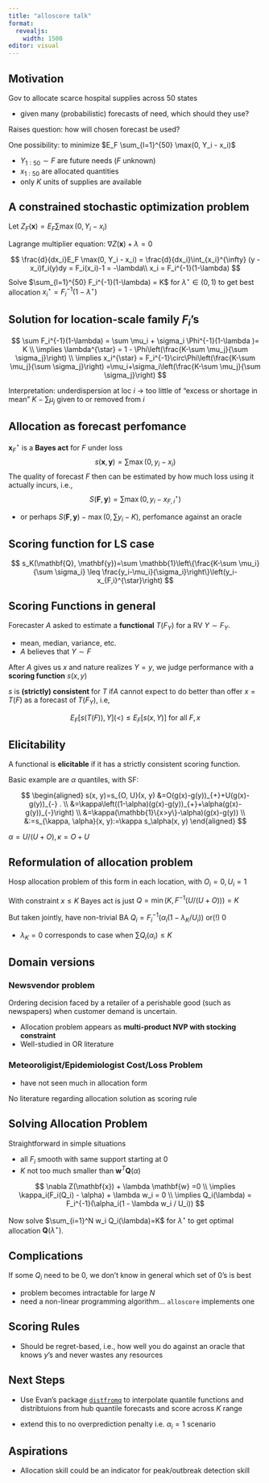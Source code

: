 ```yaml
---
title: "alloscore talk"
format: 
  revealjs:
    width: 1500
editor: visual
---
```


## Motivation

Gov to allocate scarce hospital supplies across 50 states

-   given many (probabilistic) forecasts of need, which should they use?

Raises question: how will chosen forecast be used?

One possibility: to minimize $E_F \sum_{l=1}^{50} \max(0, Y_i - x_i)$

-   $Y_{1:50} \sim F$ are future needs ($F$ unknown)
-   $x_{1:50}$ are allocated quantities
-   only $K$ units of supplies are available

## A constrained stochastic optimization problem

Let $Z_F(\mathbf{x}) = E_F \sum \max(0, Y_i - x_i)$

Lagrange multiplier equation: $\nabla Z(\mathbf{x}) + \lambda =0$

$$
\frac{d}{dx_i}E_F \max(0, Y_i - x_i) = \frac{d}{dx_i}\int_{x_i}^{\infty} (y - x_i)f_i(y)dy = F_i(x_i)-1 = -\lambda\\
x_i = F_i^{-1}(1-\lambda)
$$ Solve $\sum_{l=1}^{50} F_i^{-1}(1-\lambda) = K$ for $\lambda^{\star} \in (0,1)$ to get best allocation $x_i^{\star} = F_i^{-1}(1-\lambda^{\star})$

## Solution for location-scale family $F_i$'s

$$
\sum F_i^{-1}(1-\lambda) = \sum \mu_i + \sigma_i \Phi^{-1}(1-\lambda )= K \\
\implies \lambda^{\star} = 1 - \Phi\left(\frac{K-\sum \mu_j}{\sum \sigma_j}\right) \\
\implies x_i^{\star} = 
F_i^{-1}\circ\Phi\left(\frac{K-\sum \mu_j}{\sum \sigma_j}\right)
=\mu_i+\sigma_i\left(\frac{K-\sum \mu_j}{\sum \sigma_j}\right)
$$

Interpretation: underdispersion at loc $i$ -\> too little of "excess or shortage in mean" $K-\sum \mu_j$ given to or removed from $i$

## Allocation as forecast perfomance

$\mathbf{x}_F^{\star}$ is a **Bayes act** for $F$ under loss $$
s(\mathbf{x}, \mathbf{y}) = \sum \max(0,y_i - x_i)
$$ The quality of forecast $F$ then can be estimated by how much loss using it actually incurs, i.e., $$
S(\mathbf{F}, \mathbf{y}) = \sum \max(0,y_i - x_{F,i}^{\star})
$$

-   or perhaps $S(\mathbf{F}, \mathbf{y}) - \max(0, \sum y_i-K)$, perfomance against an oracle

## Scoring function for LS case

$$
s_K(\mathbf{Q}, \mathbf{y})=\sum \mathbb{1}\left\{\frac{K-\sum \mu_i}{\sum \sigma_i} \leq \frac{y_i-\mu_i}{\sigma_i}\right\}\left(y_i-x_{F,i}^{\star}\right)
$$

## Scoring Functions in general

Forecaster $A$ asked to estimate a **functional** $T(F_Y)$ for a RV $Y\sim F_Y$.

-   mean, median, variance, etc.
-   $A$ believes that $Y \sim F$

After $A$ gives us $x$ and nature realizes $Y=y$, we judge performance with a **scoring function** $s(x,y)$

$s$ is **(strictly) consistent** for $T$ if$A$ cannot expect to do better than offer $x=T(F)$ as a forecast of $T(F_Y)$, i.e,

$$
E_F[s(T(F)),Y] (<) \leq E_F[s(x,Y)] \text{ for all } F,x
$$

## Elicitability

A functional is **elicitable** if it has a strictly consistent scoring function.

Basic example are $\alpha$ quantiles, with SF:

$$
\begin{aligned}
s(x, y)=s_{O, U}(x, y) &=O(g(x)-g(y))_{+}+U(g(x)-g(y))_{-} . \\
&=\kappa\left((1-\alpha)(g(x)-g(y))_{+}+\alpha(g(x)-g(y))_{-}\right) \\
&=\kappa(\mathbb{1}\{x>y\}-\alpha)(g(x)-g(y)) \\
&:=s_{\kappa, \alpha}(x, y):=\kappa s_\alpha(x, y)
\end{aligned}
$$

$\alpha=U /(U+O), \kappa = O+U$

## Reformulation of allocation problem

Hosp allocation problem of this form in each location, with $O_i=0, U_i=1$

With constraint $x \leq K$ Bayes act is just $Q=\min(K,F^{-1} (U/(U+O)))=K$

But taken jointly, have non-trivial BA $Q_i = F_i^{-1}\left(\alpha_i\left(1-\lambda_K / U_i\right)\right)$ or(!) 0

-   $\lambda_K =0$ corresponds to case when $\sum Q_i(\alpha_i) \leq K$

## Domain versions

### Newsvendor problem

Ordering decision faced by a retailer of a perishable good (such as newspapers) when customer demand is uncertain.

-   Allocation problem appears as **multi-product NVP with stocking constraint**
-   Well-studied in OR literature

### Meteoroligist/Epidemiologist Cost/Loss Problem

-   have not seen much in allocation form

No literature regarding allocation solution as scoring rule

## Solving Allocation Problem

Straightforward in simple situations

-   all $F_i$ smooth with same support starting at 0
-   $K$ not too much smaller than $\mathbf{w}^T \mathbf{Q}(\alpha)$

$$
\nabla Z(\mathbf{x}) + \lambda \mathbf{w} =0 \\
\implies \kappa_i(F_i(Q_i) - \alpha) + \lambda w_i = 0 \\
\implies Q_i(\lambda) = F_i^{-1}(\alpha_i(1 - \lambda w_i / U_i))
$$

Now solve $\sum_{i=1}^N w_i Q_i(\lambda)=K$ for $\lambda^{\star}$ to get optimal allocation $\mathbf{Q}(\lambda^{\star})$.

## Complications

If some $Q_i$ need to be 0, we don't know in general which set of 0's is best

-   problem becomes intractable for large $N$
-   need a non-linear programming algorithm... `alloscore` implements one

## Scoring Rules

-   Should be regret-based, i.e., how well you do against an oracle that knows $y$'s and never wastes any resources

## Next Steps

-   Use Evan's package [`distfromq`](https://github.com/reichlab/distfromq) to interpolate quantile functions and distribtuions from hub quantile forecasts and score across $K$ range

-   extend this to no overprediction penalty i.e. $\alpha_i = 1$ scenario

## Aspirations

-   Allocation skill could be an indicator for peak/outbreak detection skill

